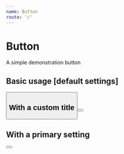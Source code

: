 ```yaml
---
name: Button
route: '/'
---
```



# Button

A simple demonstration button

<Props of={Button}></Props>

## Basic usage [default settings]

<Playground>
  <Button />
</Playground>

## With a custom title

<Playground>
  <Button title={'My custom title'}></Button>
</Playground>

## With a primary setting

<Playground>
  <Button primary={true} title={'I am pink now!'}></Button>
</Playground><Paste>

